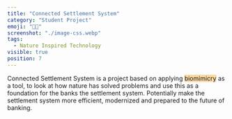 ```yaml
---
title: "Connected Settlement System"
category: "Student Project"
emoji: "👨‍🎓"
screenshot: "./image-css.webp"
tags:
  - Nature Inspired Technology
visible: true
position: 7
---
```


Connected Settlement System is a project based on applying <span style="background-color:#fdd9a3">biomimicry</span> as a tool, to look at how nature
has solved problems and use this as a foundation for the banks the settlement system. Potentially make the settlement system more efficient, modernized and prepared to the future of banking.

